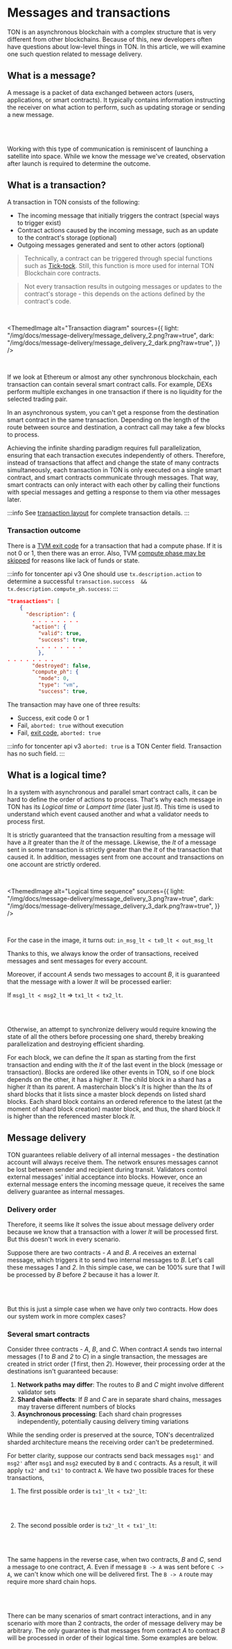 

# Messages and transactions

TON is an asynchronous blockchain with a complex structure that is very different from other blockchains. Because of this, new developers often have questions about low-level things in TON. In this article, we will examine one such question related to message delivery.

## What is a message?

A message is a packet of data exchanged between actors (users, applications, or smart contracts). It typically contains information instructing the receiver on what action to perform, such as updating storage or sending a new message.

<br />

<div class="text--center">
  <ThemedImage
    alt="Message diagram"
    sources={{
     light: "/img/docs/message-delivery/message_delivery_1.png?raw=true",
     dark: "/img/docs/message-delivery/message_delivery_1_dark.png?raw=true",
    }}
  />
</div>

<br />

Working with this type of communication is reminiscent of launching a satellite into space. While we know the message we've created, observation after launch is required to determine the outcome.

## What is a transaction?

A transaction in TON consists of the following:

* The incoming message that initially triggers the contract (special ways to trigger exist)
* Contract actions caused by the incoming message, such as an update to the contract's storage (optional)
* Outgoing messages generated and sent to other actors (optional)

> Technically, a contract can be triggered through special functions such as [Tick-tock](/v3/documentation/data-formats/tlb/transaction-layout#tick-tock). Still, this function is more used for internal TON Blockchain core contracts.

> Not every transaction results in outgoing messages or updates to the contract's storage - this depends on the actions defined by the contract's code.

<br />

<ThemedImage
  alt="Transaction diagram"
  sources={{
   light: "/img/docs/message-delivery/message_delivery_2.png?raw=true",
   dark: "/img/docs/message-delivery/message_delivery_2_dark.png?raw=true",
  }}
/>

<br />

If we look at Ethereum or almost any other synchronous blockchain, each transaction can contain several smart contract calls. For example, DEXs perform multiple exchanges in one transaction if there is no liquidity for the selected trading pair.

In an asynchronous system, you can't get a response from the destination smart contract in the same transaction. Depending on the length of the route between source and destination, a contract call may take a few blocks to process.

Achieving the infinite sharding paradigm requires full parallelization, ensuring that each transaction executes independently of others. Therefore, instead of transactions that affect and change the state of many contracts simultaneously, each transaction in TON is only executed on a single smart contract, and smart contracts communicate through messages. That way, smart contracts can only interact with each other by calling their functions with special messages and getting a response to them via other messages later.

:::info
See [transaction layout](/v3/documentation/data-formats/tlb/transaction-layout) for complete transaction details.
:::

### Transaction outcome

There is a [TVM exit code](/v3/documentation/tvm/tvm-exit-codes) for a transaction that had a compute phase. If it is not 0 or 1, then there was an error.
Also, TVM [compute phase may be skipped](/v3/documentation/tvm/tvm-overview#when-the-compute-phase-is-skipped) for reasons like lack of funds or state.

:::info for toncenter api v3
One should use `tx.description.action` to determine a successful `transaction.success  && tx.description.compute_ph.success`:
:::

```json
"transactions": [
    {
      "description": {
        . . . . . . . .
        "action": {
          "valid": true,
          "success": true,
         . . . . . . . .
          },
. . . . . . . .
        "destroyed": false,
        "compute_ph": {
          "mode": 0,
          "type": "vm",
          "success": true,
```

The transaction may have one of three results:

* Success, exit code 0 or 1
* Fail, `aborted: true` without execution
* Fail, [exit code](/v3/documentation/tvm/tvm-exit-codes), `aborted: true`

:::info for toncenter api v3
`aborted: true` is a TON Center field. Transaction has no such field.
:::

## What is a logical time?

In a system with asynchronous and parallel smart contract calls, it can be hard to define the order of actions to process. That's why each message in TON has its *Logical time* or *Lamport time* (later just *lt*). This time is used to understand which event caused another and what a validator needs to process first.

It is strictly guaranteed that the transaction resulting from a message will have a *lt* greater than the *lt* of the message. Likewise, the *lt* of a message sent in some transaction is strictly greater than the *lt* of the transaction that caused it. In addition, messages sent from one account and transactions on one account are strictly ordered.

<br />

<ThemedImage
  alt="Logical time sequence"
  sources={{
   light: "/img/docs/message-delivery/message_delivery_3.png?raw=true",
   dark: "/img/docs/message-delivery/message_delivery_3_dark.png?raw=true",
  }}
/>

<br />

For the case in the image, it turns out: `in_msg_lt < tx0_lt < out_msg_lt`

Thanks to this, we always know the order of transactions, received messages and sent messages for every account.

Moreover, if account *A* sends two messages to account *B*, it is guaranteed that the message with a lower *lt* will be processed earlier:

If `msg1_lt < msg2_lt` => `tx1_lt < tx2_lt`.

<br />

<div class="text--center">
  <ThemedImage
    alt="Message order guarantee"
    sources={{
     light: "/img/docs/message-delivery/message_delivery_5.png?raw=true",
     dark: "/img/docs/message-delivery/message_delivery_5_dark.png?raw=true",
    }}
  />
</div>

<br />

Otherwise, an attempt to synchronize delivery would require knowing the state of all the others before processing one shard, thereby breaking parallelization and destroying efficient sharding.

For each block, we can define the *lt* span as starting from the first transaction and ending with the *lt* of the last event in the block (message or transaction). Blocks are ordered like other events in TON, so if one block depends on the other, it has a higher *lt*. The child block in a shard has a higher *lt* than its parent. A masterchain block's *lt* is higher than the *lts* of shard blocks that it lists since a master block depends on listed shard blocks. Each shard block contains an ordered reference to the latest (at the moment of shard block creation) master block, and thus, the shard block *lt* is higher than the referenced master block *lt*.

## Message delivery

TON guarantees reliable delivery of all internal messages - the destination account will always receive them. The network ensures messages cannot be lost between sender and recipient during transit.
Validators control external messages' initial acceptance into blocks. However, once an external message enters the incoming message queue, it receives the same delivery guarantee as internal messages.

### Delivery order

Therefore, it seems like *lt* solves the issue about message delivery order because we know that a transaction with a lower *lt* will be processed first. But this doesn't work in every scenario.

Suppose there are two contracts - *A* and *B*. *A* receives an external message, which triggers it to send two internal messages to *B*. Let's call these messages *1* and *2*. In this simple case, we can be 100% sure that *1* will be processed by *B* before *2* because it has a lower *lt*.

<br />

<div class="text--center">
  <ThemedImage
    alt="Simple message order"
    sources={{
     light: "/img/docs/message-delivery/msg-delivery-1.png?raw=true",
     dark: "/img/docs/message-delivery/msg-delivery-1-dark.png?raw=true",
    }}
  />
</div>

<br />

But this is just a simple case when we have only two contracts. How does our system work in more complex cases?

### Several smart contracts

Consider three contracts - *A*, *B*, and *C*. When contract *A* sends two internal messages (*1* to *B* and *2* to *C*) in a single transaction, the messages are created in strict order (*1* first, then *2*). However, their processing order at the destinations isn't guaranteed because:

1. **Network paths may differ**: The routes to *B* and *C* might involve different validator sets
2. **Shard chain effects**: If *B* and *C* are in separate shard chains, messages may traverse different numbers of blocks
3. **Asynchronous processing**: Each shard chain progresses independently, potentially causing delivery timing variations

While the sending order is preserved at the source, TON's decentralized sharded architecture means the receiving order can't be predetermined.

For better clarity, suppose our contracts send back messages `msg1'` and `msg2'` after `msg1` and `msg2` executed by `B` and `C` contracts. As a result, it will apply `tx2'` and `tx1'` to contract `A`.
We have two possible traces for these transactions,

1. The first possible order is `tx1'_lt < tx2'_lt`:

<br />

<div class="text--center">
  <ThemedImage
    alt="Complex message order 1"
    sources={{
     light: "/img/docs/message-delivery/message_delivery_6.png?raw=true",
     dark: "/img/docs/message-delivery/message_delivery_6_dark.png?raw=true",
    }}
  />
</div>

<br />

2. The second possible order is `tx2'_lt < tx1'_lt`:

<br />

<div class="text--center">
  <ThemedImage
    alt="Complex message order 2"
    sources={{
     light: "/img/docs/message-delivery/message_delivery_7.png?raw=true",
     dark: "/img/docs/message-delivery/message_delivery_7_dark.png?raw=true",
    }}
  />
</div>

<br />

The same happens in the reverse case, when two contracts, *B* and *C*, send a message to one contract, *A*. Even if message `B -> A` was sent before `C -> A`, we can't know which one will be delivered first. The `B -> A` route may require more shard chain hops.

<br />

<div class="text--center">
  <ThemedImage
    alt="Reverse message flow"
    sources={{
     light: "/img/docs/message-delivery/msg-delivery-3.png?raw=true",
     dark: "/img/docs/message-delivery/msg-delivery-3_dark.png?raw=true",
    }}
  />
</div>

<br />

There can be many scenarios of smart contract interactions, and in any scenario with more than 2 contracts, the order of message delivery may be arbitrary. The only guarantee is that messages from contract *A* to contract *B* will be processed in order of their logical time. Some examples are below.

<br />

<div class="text--center">
  <ThemedImage
    alt="Multi-contract scenario 1"
    sources={{
     light: "/img/docs/message-delivery/msg-delivery-4.png?raw=true",
     dark: "/img/docs/message-delivery/msg-delivery-4_dark.png?raw=true",
    }}
  />
</div>

<br />

<br />

<div class="text--center">
  <ThemedImage
    alt="Multi-contract scenario 2"
    sources={{
     light: "/img/docs/message-delivery/msg-delivery-5.png?raw=true",
     dark: "/img/docs/message-delivery/msg-delivery-5_dark.png?raw=true",
    }}
  />
</div>

<br />

<br />

<div class="text--center">
  <ThemedImage
    alt="Multi-contract scenario 3"
    sources={{
     light: "/img/docs/message-delivery/msg-delivery-6.png?raw=true",
     dark: "/img/docs/message-delivery/msg-delivery-6-dark.png?raw=true",
    }}
  />
</div>

<br />

## Conclusion

The TON blockchain's asynchronous structure creates challenges for message delivery guarantees. Logical time helps to establish event and transaction order but doesn't guarantee message delivery order between multiple smart contracts due to varying routes in shard chains. Despite these complexities, TON ensures internal message delivery, maintaining network reliability. Developers must adapt to these nuances to harness TON's full potential in building innovative decentralized applications.

<Feedback />
